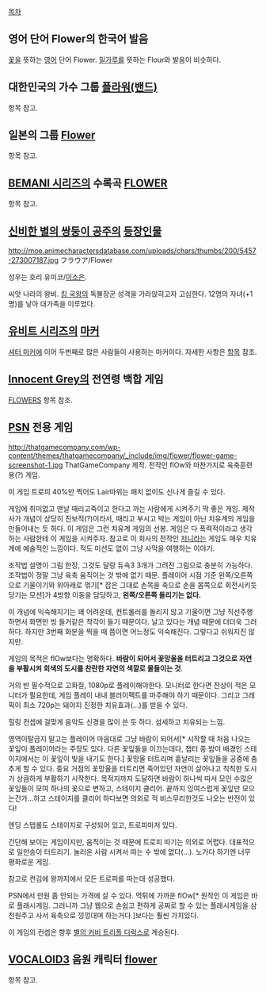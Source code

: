 [[목차]]

== 영어 단어 Flower의 한국어 발음 ==
[[꽃]]을 뜻하는 [[영어]] 단어 Flower. [[밀가루]]를 뜻하는 Flour와 발음이 비슷하다.

== 대한민국의 가수 그룹 [[플라워(밴드)]] ==
항목 참고.

== 일본의 그룹 [[Flower]] ==
항목 참고.

== [[BEMANI 시리즈]]의 수록곡 [[FLOWER]] ==
항목 참고.

== [[신비한 별의 쌍둥이 공주]]의 [[신비한 별의 쌍둥이 공주/등장인물|등장인물]] ==
http://moe.animecharactersdatabase.com/uploads/chars/thumbs/200/5457-273007187.jpg
フラウア/Flower

성우는 호리 유미코/[[이소은(성우)|이소은]].

씨앗 나라의 왕비. [[킹#s-4.4|킹 국왕]]의 독불장군 성격을 가라앉히고자 고심한다. 12명의 자녀(+1명)를 낳아 대가족을 이루었다.

== [[유비트 시리즈]]의 [[유비트 시리즈/마커|마커]] ==
[[유비트 시리즈/마커#s-1.3|셔터 마커]]에 이어 두번째로 많은 사람들이 사용하는 마커이다. 자세한 사항은 [[유비트 시리즈/마커#s-1.4|항목]] 참조.

== [[Innocent Grey]]의 전연령 백합 게임 ==
[[FLOWERS]] 항목 참조.

== [[PSN]] 전용 게임 ==
http://thatgamecompany.com/wp-content/themes/thatgamecompany/_include/img/flower/flower-game-screenshot-1.jpg
ThatGameCompany 제작. 전작인 flOw와 마찬가지로 육축훈련용(?) 게임.

이 게임 트로피 40%만 찍어도 Lair따위는 패치 없이도 신나게 즐길 수 있다.

게임에 취미없고 맨날 때리고죽이고 한다고 까는 사람에게 시켜주기 딱 좋은 게임. 제작사가 개념이 상당히 진보적(?)이라서, 때리고 부시고 박는 게임이 아닌 치유계의 게임을 만들어내는 듯 하다. 이 게임은 그런 치유계 게임의 선봉. 게임은 다 폭력적이라고 생각하는 사람한테 이 게임을 시켜주자. 참고로 이 회사의 전작인 [[저니]]라는 게임도 매우 치유계에 예술적인 느낌이다. 적도 미션도 없이 그냥 사막을 여행하는 이야기.

조작법 설명이 그림 한장, 그것도 달랑 듀쇽3 3개가 그려진 그림으로 충분히 가능하다. 조작법이 정말 그냥 육축 움직이는 것 밖에 없기 때문. 플레이어 시점 기준 왼쪽/오른쪽으로 기울이기와 위아래로 꺾기[* 잡은 그대로 손목을 축으로 손을 몸쪽으로 회전시키듯 당기는 모션]가 4방향 이동을 담당하고, '''왼쪽/오른쪽 돌리기는 없다.'''

이 개념에 익숙해지기는 꽤 어려운데, 컨트롤러를 돌리지 않고 기울이면 그냥 직선주행하면서 화면만 빙 돌거같은 착각이 들기 때문이다. 날고 있다는 개념 때문에 더더욱 그러하다. 하지만 3번째 화분을 찍을 때 쯤이면 어느정도 익숙해진다. 그렇다고 쉬워지진 않지만.

게임의 목적은 flOw보다는 명확하다. '''바람이 되어서 꽃망울을 터트리고 그것으로 자연을 부활시켜 회색의 도시를 찬란한 자연의 색깔로 물들이는 것'''.

거의 반 필수적으로 고화질, 1080p로 플레이해야한다. 모니터로 한다면 잔상이 적은 모니터가 필요한데, 게임 플레이 내내 블러이펙트를 마주해야 하기 때문이다. 그리고 그래픽이 최소 720p는 돼야지 진정한 치유효과(...)를 받을 수 있다.

힐링 컨셉에 걸맞게 음악도 신경을 많이 쓴 듯 하다. 섬세하고 치유되는 느낌.

영역이탈금지 말고는 플레이어 마음대로 그냥 바람이 되어서[* 시작할 때 처음 나오는 꽃잎이 플레이어라는 주장도 있다. 다른 꽃잎들을 이끄는데다, 챕터 중 밤이 배경인 스테이지에서는 이 꽃잎이 빛을 내기도 한다.] 꽃망울 터트리며 흩날리는 꽃잎들을 공중에 춤추게 할 수 있다. 중요 거점의 꽃망울을 터트리면 죽어있던 자연이 살아나고 칙칙한 도시가 상큼하게 부활하기 시작한다. 목적지까지 도달하면 바람이 하나씩 따서 모인 수많은 꽃잎들이 모여 하나의 꽃으로 변하고, 스테이지 클리어. 끝까지 잉여스럽게 꽃잎만 모으는건가...하고 스테이지를 클리어 하다보면 의외로 적 비스무리한것도 나오는 반전이 있다!

엔딩 스탭롤도 스테이지로 구성되어 있고, 트로피마저 있다.

간단해 보이는 게임이지만, 움직이는 것 때문에 트로피 따기는 의외로 어렵다. 대표적으로 일만송이 터트리기. 놀러온 사람 시켜서 따는 수 밖에 없다(...). 노가다 하기엔 너무 평화로운 게임.

참고로 켠김에 왕까지에서 모든 트로피를 따는데 성공했다.

PSN에서 만원 좀 안되는 가격에 살 수 있다. 먹튀에 가까운 flOw[* 원작인 이 게임은 바로 플래시게임. 그러니까 그냥 웹으로 손쉽고 편하게 공짜로 할 수 있는 플래시게임을 삼천원주고 사서 육축으로 낑낑대며 하는거다.]보다는 훨씬 가치있다.

이 게임의 컨셉은 향후 [[별의 커비 트리플 디럭스]]로 계승된다.

== [[VOCALOID|VOCALOID3]] 음원 캐릭터 [[flower]] ==
항목 참고.
